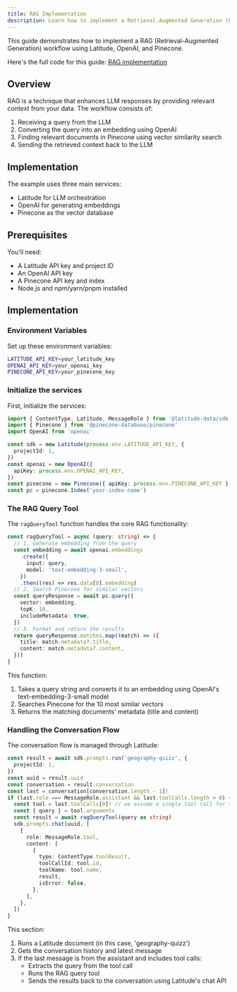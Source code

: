 ```yaml
---
title: RAG Implementation
description: Learn how to implement a Retrieval-Augmented Generation (RAG) workflow with Latitude
---
```


This guide demonstrates how to implement a RAG (Retrieval-Augmented Generation) workflow using Latitude, OpenAI, and Pinecone.

Here's the full code for this guide: [RAG implementation](https://github.com/latitude-dev/latitude-llm/blob/main/examples/sdks/typescript/rag.ts)

## Overview

RAG is a technique that enhances LLM responses by providing relevant context from your data. The workflow consists of:

1. Receiving a query from the LLM
2. Converting the query into an embedding using OpenAI
3. Finding relevant documents in Pinecone using vector similarity search
4. Sending the retrieved context back to the LLM

## Implementation

The example uses three main services:

- Latitude for LLM orchestration
- OpenAI for generating embeddings
- Pinecone as the vector database

## Prerequisites

You'll need:

- A Latitude API key and project ID
- An OpenAI API key
- A Pinecone API key and index
- Node.js and npm/yarn/pnpm installed

## Implementation

### Environment Variables

Set up these environment variables:

```bash
LATITUDE_API_KEY=your_latitude_key
OPENAI_API_KEY=your_openai_key
PINECONE_API_KEY=your_pinecone_key
```

### Initialize the services

First, initialize the services:

```typescript
import { ContentType, Latitude, MessageRole } from '@latitude-data/sdk'
import { Pinecone } from '@pinecone-database/pinecone'
import OpenAI from 'openai'

const sdk = new Latitude(process.env.LATITUDE_API_KEY, {
  projectId: 1,
})
const openai = new OpenAI({
  apiKey: process.env.OPENAI_API_KEY,
})
const pinecone = new Pinecone({ apiKey: process.env.PINECONE_API_KEY })
const pc = pinecone.Index('your-index-name')
```

### The RAG Query Tool

The `ragQueryTool` function handles the core RAG functionality:

```typescript
const ragQueryTool = async (query: string) => {
  // 1. Generate embedding from the query
  const embedding = await openai.embeddings
    .create({
      input: query,
      model: 'text-embedding-3-small',
    })
    .then((res) => res.data[0].embedding)
  // 2. Search Pinecone for similar vectors
  const queryResponse = await pc.query({
    vector: embedding,
    topK: 10,
    includeMetadata: true,
  })
  // 3. Format and return the results
  return queryResponse.matches.map((match) => ({
    title: match.metadata?.title,
    content: match.metadata?.content,
  }))
}
```

This function:

1. Takes a query string and converts it to an embedding using OpenAI's text-embedding-3-small model
2. Searches Pinecone for the 10 most similar vectors
3. Returns the matching documents' metadata (title and content)

### Handling the Conversation Flow

The conversation flow is managed through Latitude:

```typescript
const result = await sdk.prompts.run('geography-quizz', {
  projectId: 1,
})
const uuid = result.uuid
const conversation = result.conversation
const last = conversation[conversation.length - 1]!
if (last.role === MessageRole.assistant && last.toolCalls.length > 0) {
  const tool = last.toolCalls[0]! // we assume a single tool call for this example
  const { query } = tool.arguments
  const result = await ragQueryTool(query as string)
  sdk.prompts.chat(uuid, [
    {
      role: MessageRole.tool,
      content: [
        {
          type: ContentType.toolResult,
          toolCallId: tool.id,
          toolName: tool.name,
          result,
          isError: false,
        },
      ],
    },
  ])
}
```

This section:

1. Runs a Latitude document (in this case, 'geography-quizz')
2. Gets the conversation history and latest message
3. If the last message is from the assistant and includes tool calls:
   - Extracts the query from the tool call
   - Runs the RAG query tool
   - Sends the results back to the conversation using Latitude's chat API
